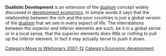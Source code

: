 [[Category:Move to Wiktionary 2007-12]]
{{Orphan|date=August 2006}} 
{{unreferenced||date=June 2006}}
'''Dualistic Development''' is an extension of the [[dualism]] concept widely discussed in [[development economics]]. In simple words it says that the relationship between the rich and the poor countries is just a global version of the [[dualism]] that we see in every aspect of life. The interrelations between the superior and inferior elements are such, be it in a global sense or in a local sense, that the superior elements does little or nothing to pull up the inferior element. In fact it may actually serve to push it down.

{{economy-stub}}

[[Category:Economic development]]